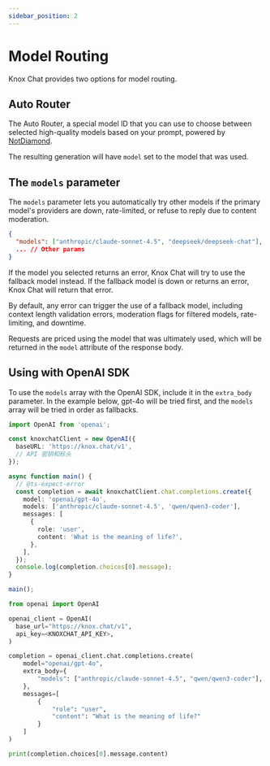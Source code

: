 ```yaml
---
sidebar_position: 2
---
```



# Model Routing

Knox Chat provides two options for model routing.

## Auto Router
The Auto Router, a special model ID that you can use to choose between selected high-quality models based on your prompt, powered by [NotDiamond](https://www.notdiamond.ai/).

The resulting generation will have `model` set to the model that was used.

## The `models` parameter

The `models` parameter lets you automatically try other models if the primary model's providers are down, rate-limited, or refuse to reply due to content moderation.

```json showLineNumbers
{
  "models": ["anthropic/claude-sonnet-4.5", "deepseek/deepseek-chat"],
  ... // Other params
}
```

If the model you selected returns an error, Knox Chat will try to use the fallback model instead. If the fallback model is down or returns an error, Knox Chat will return that error.

By default, any error can trigger the use of a fallback model, including context length validation errors, moderation flags for filtered models, rate-limiting, and downtime.

Requests are priced using the model that was ultimately used, which will be returned in the `model` attribute of the response body.

## Using with OpenAI SDK

To use the `models` array with the OpenAI SDK, include it in the `extra_body` parameter. In the example below, gpt-4o will be tried first, and the `models` array will be tried in order as fallbacks.

<Tabs>
<TabItem value="ts" label="TypeScript">

```ts showLineNumbers
import OpenAI from 'openai';

const knoxchatClient = new OpenAI({
  baseURL: 'https://knox.chat/v1',
  // API 密钥和标头
});

async function main() {
  // @ts-expect-error
  const completion = await knoxchatClient.chat.completions.create({
    model: 'openai/gpt-4o',
    models: ['anthropic/claude-sonnet-4.5', 'qwen/qwen3-coder'],
    messages: [
      {
        role: 'user',
        content: 'What is the meaning of life?',
      },
    ],
  });
  console.log(completion.choices[0].message);
}

main();
```

</TabItem>
<TabItem value="py" label="Python">

```py showLineNumbers
from openai import OpenAI

openai_client = OpenAI(
  base_url="https://knox.chat/v1",
  api_key=<KNOXCHAT_API_KEY>,
)

completion = openai_client.chat.completions.create(
    model="openai/gpt-4o",
    extra_body={
        "models": ["anthropic/claude-sonnet-4.5", "qwen/qwen3-coder"],
    },
    messages=[
        {
            "role": "user",
            "content": "What is the meaning of life?"
        }
    ]
)

print(completion.choices[0].message.content)
```

</TabItem>
</Tabs>
